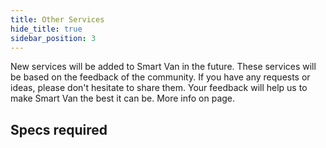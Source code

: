 ```yaml
---
title: Other Services
hide_title: true
sidebar_position: 3
---
```


<!--
 FROM   @site/src/components/templates/PageFeature
 VER    1.0.3
-->





<FeatureTitle
  name={feature_name}
  status={feature_status} />

New services will be added to Smart Van in the future. These services will be
based on the feedback of the community. If you have any requests or ideas,
please don't hesitate to share them. Your feedback will help us to make
Smart Van the best it can be. More info on <MapCollaborate /> page.


## Specs required

<FeatureSpecsRequiredText />

<FeatureSpecsRequiredTable
  specs_required={specs_required} />

